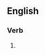 ==English==

===Verb===
{{head|en|present participle}}

# {{present participle of|ruckle|lang=en|nocat=1}}